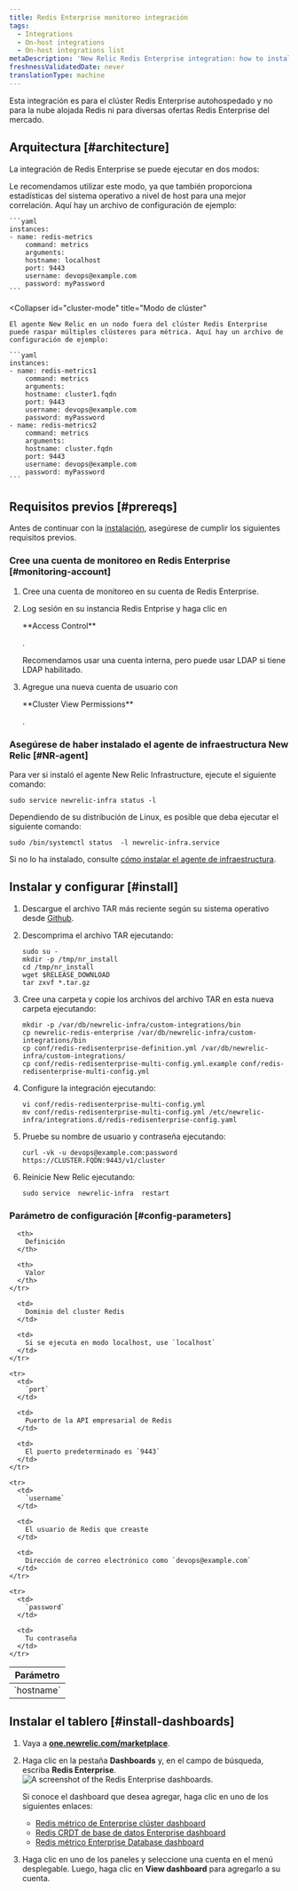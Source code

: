 ```yaml
---
title: Redis Enterprise monitoreo integración
tags:
  - Integrations
  - On-host integrations
  - On-host integrations list
metaDescription: 'New Relic Redis Enterprise integration: how to install it, configure it, and understand the data it reports.'
freshnessValidatedDate: never
translationType: machine
---
```


Esta integración es para el clúster Redis Enterprise autohospedado y no para la nube alojada Redis ni para diversas ofertas Redis Enterprise del mercado.

## Arquitectura [#architecture]

La integración de Redis Enterprise se puede ejecutar en dos modos:

<CollapserGroup>
  <Collapser
    id="localhost-mode"
    title="Modo de host local"
  >
    Le recomendamos utilizar este modo, ya que también proporciona estadísticas del sistema operativo a nivel de host para una mejor correlación. Aquí hay un archivo de configuración de ejemplo:

    ```yaml
    instances:
    - name: redis-metrics
        command: metrics
        arguments:
        hostname: localhost
        port: 9443
        username: devops@example.com
        password: myPassword
    ```
  </Collapser>

  <Collapser
    id="cluster-mode"
    title="Modo de clúster"
  >
    El agente New Relic en un nodo fuera del clúster Redis Enterprise puede raspar múltiples clústeres para métrica. Aquí hay un archivo de configuración de ejemplo:

    ```yaml
    instances:
    - name: redis-metrics1
        command: metrics
        arguments:
        hostname: cluster1.fqdn
        port: 9443
        username: devops@example.com
        password: myPassword
    - name: redis-metrics2
        command: metrics
        arguments:
        hostname: cluster.fqdn
        port: 9443
        username: devops@example.com
        password: myPassword
    ```
  </Collapser>
</CollapserGroup>

## Requisitos previos [#prereqs]

Antes de continuar con la [instalación](#install), asegúrese de cumplir los siguientes requisitos previos.

### Cree una cuenta de monitoreo en Redis Enterprise [#monitoring-account]

1. Cree una cuenta de monitoreo en su cuenta de Redis Enterprise.

2. Log sesión en su instancia Redis Entprise y haga clic en

   <DNT>
     **Access Control**
   </DNT>

   .

   <Callout variant="tip">
     Recomendamos usar una cuenta interna, pero puede usar LDAP si tiene LDAP habilitado.
   </Callout>

3. Agregue una nueva cuenta de usuario con

   <DNT>
     **Cluster View Permissions**
   </DNT>

   .

### Asegúrese de haber instalado el agente de infraestructura New Relic [#NR-agent]

Para ver si instaló el agente New Relic Infrastructure, ejecute el siguiente comando:

```shell
sudo service newrelic-infra status -l
```

Dependiendo de su distribución de Linux, es posible que deba ejecutar el siguiente comando:

```shell
sudo /bin/systemctl status  -l newrelic-infra.service
```

Si no lo ha instalado, consulte [cómo instalar el agente de infraestructura](/docs/infrastructure/install-infrastructure-agent/get-started/install-infrastructure-agent/).

## Instalar y configurar [#install]

1. Descargue el archivo TAR más reciente según su sistema operativo desde [Github](https://github.com/redis-field-engineering/newrelic-redis-enterprise/releases).

2. Descomprima el archivo TAR ejecutando:

   ```shell
   sudo su -
   mkdir -p /tmp/nr_install
   cd /tmp/nr_install
   wget $RELEASE_DOWNLOAD
   tar zxvf *.tar.gz 
   ```

3. Cree una carpeta y copie los archivos del archivo TAR en esta nueva carpeta ejecutando:

   ```shell
   mkdir -p /var/db/newrelic-infra/custom-integrations/bin
   cp newrelic-redis-enterprise /var/db/newrelic-infra/custom-integrations/bin
   cp conf/redis-redisenterprise-definition.yml /var/db/newrelic-infra/custom-integrations/
   cp conf/redis-redisenterprise-multi-config.yml.example conf/redis-redisenterprise-multi-config.yml
   ```

4. Configure la integración ejecutando:

   ```shell
   vi conf/redis-redisenterprise-multi-config.yml
   mv conf/redis-redisenterprise-multi-config.yml /etc/newrelic-infra/integrations.d/redis-redisenterprise-config.yaml
   ```

5. Pruebe su nombre de usuario y contraseña ejecutando:

   ```shell
   curl -vk -u devops@example.com:password https://CLUSTER.FQDN:9443/v1/cluster
   ```

6. Reinicie New Relic ejecutando:

   ```shell
   sudo service  newrelic-infra  restart
   ```

<InstallFeedback/>

### Parámetro de configuración [#config-parameters]

<table>
  <thead>
    <tr>
      <th style={{ width: "200px" }}>
        Parámetro
      </th>

      <th>
        Definición
      </th>

      <th>
        Valor
      </th>
    </tr>
  </thead>

  <tbody>
    <tr>
      <td>
        `hostname`
      </td>

      <td>
        Dominio del cluster Redis
      </td>

      <td>
        Si se ejecuta en modo localhost, use `localhost`
      </td>
    </tr>

    <tr>
      <td>
        `port`
      </td>

      <td>
        Puerto de la API empresarial de Redis
      </td>

      <td>
        El puerto predeterminado es `9443`
      </td>
    </tr>

    <tr>
      <td>
        `username`
      </td>

      <td>
        El usuario de Redis que creaste
      </td>

      <td>
        Dirección de correo electrónico como `devops@example.com`
      </td>
    </tr>

    <tr>
      <td>
        `password`
      </td>

      <td>
        Tu contraseña
      </td>
    </tr>
  </tbody>
</table>

## Instalar el tablero [#install-dashboards]

1. Vaya a <DNT>**[one.newrelic.com/marketplace](https://one.newrelic.com/marketplace)**</DNT>.

2. Haga clic en la pestaña <DNT>**Dashboards**</DNT> y, en el campo de búsqueda, escriba <DNT>**Redis Enterprise**</DNT>.<img title="Redis Enterprise dashboards" alt="A screenshot of the Redis Enterprise dashboards." src="/images/infrastructure_screenshot-crop_redis-enterprise-dashboard.webp"/>

   <Callout variant="tip">
     Si conoce el dashboard que desea agregar, haga clic en uno de los siguientes enlaces:

     * [Redis métrico de Enterprise clúster dashboard](https://one.newrelic.com/marketplace?state=51bb87db-0e38-0700-be7a-8fb16d608735)
     * [Redis CRDT de base de datos Enterprise dashboard](https://one.newrelic.com/marketplace?state=3dd588b8-ef40-85b6-17f5-49ca63ad25e3)
     * [Redis métrico Enterprise Database dashboard](https://one.newrelic.com/marketplace?state=8d596a92-8338-1657-4b08-3c520845fec6)
   </Callout>

3. Haga clic en uno de los paneles y seleccione una cuenta en el menú desplegable. Luego, haga clic en <DNT>**View dashboard**</DNT> para agregarlo a su cuenta.
